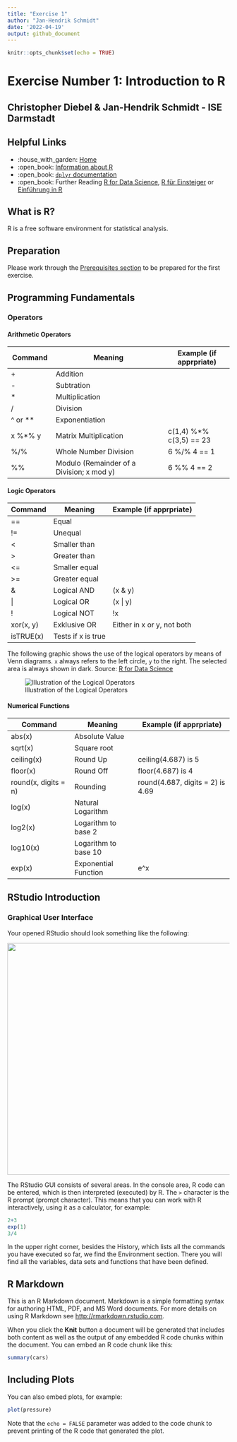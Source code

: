 ```yaml
---
title: "Exercise 1"
author: "Jan-Hendrik Schmidt"
date: '2022-04-19'
output: github_document
---
```


```r
knitr::opts_chunk$set(echo = TRUE)
```

# Exercise Number 1: Introduction to R

## Christopher Diebel & Jan-Hendrik Schmidt - ISE Darmstadt

## Helpful Links

-   :house_with_garden: [Home](https://github.com/tud-ise/Wellbeing_SoSe2022/blob/main/README.md)
-   :open_book: [Information about R](https://www.r-project.org/)
-   :open_book: [`dplyr` documentation](https://dplyr.tidyverse.org/reference/index.html)
-   :open_book: Further Reading [R for Data Science](https://r4ds.had.co.nz/), [R für Einsteiger](http://aproxy.ulb.tu-darmstadt.de:2058/book/index.cfm?bok_id=1993358) or [Einführung in R](https://methodenlehre.github.io/einfuehrung-in-R/die-r-sprache.html)

## What is R?

R is a free software environment for statistical analysis.

## Preparation

Please work through the [Prerequisites section](https://github.com/tud-ise/Wellbeing_SoSe2022/blob/main/README.md#0-prerequisites) to be prepared for the first exercise.

## Programming Fundamentals

### Operators

#### Arithmetic Operators

| Command    | Meaning                                   | Example (if apprpriate)  |
|---------------|------------------------------------|---------------------|
| \+         | Addition                                  |                          |
| \-         | Subtration                                |                          |
| \*         | Multiplication                            |                          |
| /          | Division                                  |                          |
| \^ or \*\* | Exponentiation                            |                          |
| x %\*% y   | Matrix Multiplication                     | c(1,4) %\*% c(3,5) == 23 |
| %/%        | Whole Number Division                     | 6 %/% 4 == 1             |
| %%         | Modulo (Remainder of a Division; x mod y) | 6 %% 4 == 2              |

#### Logic Operators

| Command   | Meaning            | Example (if apprpriate)    |
|-----------|--------------------|----------------------------|
| ==        | Equal              |                            |
| !=        | Unequal            |                            |
| \<        | Smaller than       |                            |
| \>        | Greater than       |                            |
| \<=       | Smaller equal      |                            |
| \>=       | Greater equal      |                            |
| &         | Logical AND        | (x & y)                    |
| \|        | Logical OR         | (x \| y)                   |
| !         | Logical NOT        | !x                         |
| xor(x, y) | Exklusive OR       | Either in x or y, not both |
| isTRUE(x) | Tests if x is true |                            |

The following graphic shows the use of the logical operators by means of Venn diagrams. `x` always refers to the left circle, `y` to the right. The selected area is always shown in dark. Source: [R for Data Science](https://r4ds.had.co.nz/)

![Illustration of the Logical Operators](./MD_IMG/transform-logical.png)

#### Numerical Functions

| Command              | Meaning              | Example (if apprpriate)          |
|---------------------|---------------------|-------------------------------|
| abs(x)               | Absolute Value       |                                  |
| sqrt(x)              | Square root          |                                  |
| ceiling(x)           | Round Up             | ceiling(4.687) is 5              |
| floor(x)             | Round Off            | floor(4.687) is 4                |
| round(x, digits = n) | Rounding             | round(4.687, digits = 2) is 4.69 |
| log(x)               | Natural Logarithm    |                                  |
| log2(x)              | Logarithm to base 2  |                                  |
| log10(x)             | Logarithm to base 10 |                                  |
| exp(x)               | Exponential Function | e\^x                             |

## RStudio Introduction

### Graphical User Interface

Your opened RStudio should look something like the following:

<img src="./MD_IMG/RStudio_GUI.png" width="960" height="525/"/>

The RStudio GUI consists of several areas. In the console area, R code can be entered, which is then interpreted (executed) by R. The `>` character is the R prompt (prompt character). This means that you can work with R interactively, using it as a calculator, for example:

```r
2+3
exp(1)
3/4
```
In the upper right corner, besides the History, which lists all the commands you have executed so far, we find the Environment section. There you will find all the variables, data sets and functions that have been defined.


## R Markdown

This is an R Markdown document. Markdown is a simple formatting syntax for authoring HTML, PDF, and MS Word documents. For more details on using R Markdown see <http://rmarkdown.rstudio.com>.

When you click the **Knit** button a document will be generated that includes both content as well as the output of any embedded R code chunks within the document. You can embed an R code chunk like this:

```r
summary(cars)
```

## Including Plots

You can also embed plots, for example:

```r
plot(pressure)
```

Note that the `echo = FALSE` parameter was added to the code chunk to prevent printing of the R code that generated the plot.
